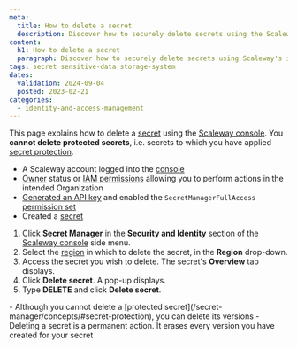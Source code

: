 ```yaml
---
meta:
  title: How to delete a secret
  description: Discover how to securely delete secrets using the Scaleway console. Follow these steps to manage your sensitive data effectively.
content:
  h1: How to delete a secret
  paragraph: Discover how to securely delete secrets using Scaleway's intuitive console. Follow these steps to manage your sensitive data effectively.
tags: secret sensitive-data storage-system
dates:
  validation: 2024-09-04
  posted: 2023-02-21
categories:
  - identity-and-access-management
---
```


This page explains how to delete a [secret](/secret-manager/concepts/#secret) using the [Scaleway console](https://console.scaleway.com). You **cannot delete protected secrets**, i.e. secrets to which you have applied [secret protection](/secret-manager/concepts/#secret-protection).

<Macro id="requirements" />

- A Scaleway account logged into the [console](https://console.scaleway.com)
- [Owner](/iam/concepts/#owner) status or [IAM permissions](/iam/concepts/#permission) allowing you to perform actions in the intended Organization
- [Generated an API key](/iam/how-to/create-api-keys/) and enabled the `SecretManagerFullAccess` [permission set](/iam/reference-content/permission-sets/)
- Created a [secret](/secret-manager/how-to/create-secret/)


1. Click **Secret Manager** in the **Security and Identity** section of the [Scaleway console](https://console.scaleway.com/) side menu.
2. Select the [region](/secret-manager/concepts/#region) in which to delete the secret, in the **Region** drop-down.
3. Access the secret you wish to delete. The secret's **Overview** tab displays.
4. Click **Delete secret**. A pop-up displays.
5. Type **DELETE** and click **Delete secret**.

<Message type="important">
  - Although you cannot delete a [protected secret](/secret-manager/concepts/#secret-protection), you can delete its versions
  - Deleting a secret is a permanent action. It erases every version you have created for your secret
</Message>



